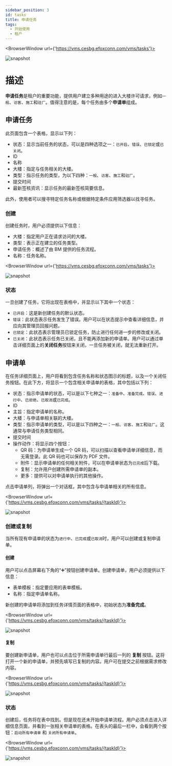 ---
sidebar_position: 3
id: tasks
title: 申请任务
tags:
  - 开始使用
  - 租户
---


<BrowserWindow url={'https://vms.cesbg.efoxconn.com/vms/tasks'}>

![snapshot](../assets/vms/vms-tasks-zh-hant.png)

</BrowserWindow>

# 描述

**申请任务**是租户的重要功能，提供用户建立多种用途的进入大楼许可请求，例如`一般`、`访客`、`施工`和`驻厂`。值得注意的是，每个任务由多个**申请单**组成。

## 申请任务

此页面包含一个表格，显示以下列：

- 状态：显示当前任务的状态，可以是四种选项之一：`已开启`、`错误`、`已锁定`或`已关闭`。
- ID
- 名称
- 大楼：指定与任务相关的大楼。
- 类型：指示任务的类型，为以下四种：`一般`、`访客`、`施工`和`驻厂`。
- 提交时间
- 最新签核资讯：显示任务的最新签核简要信息。

此外，使用者可以搜寻特定任务名称或根据特定条件应用筛选器以找寻任务。

### 创建

创建任务时，用户必须提供以下信息：

- 大楼：指定用户正在请求访问的大楼。
- 类型：表示正在建立的任务类型。
- 申请任务：概述了由 BM 提供的任务流程。
- 名称：任务名称。

<BrowserWindow url={'https://vms.cesbg.efoxconn.com/vms/tasks'}>

![snapshot](../assets/vms/vms-create-task-zh-hant.png)

</BrowserWindow>

### 状态

一旦创建了任务，它将出现在表格中，并显示以下其中一个状态：

- `已开启`：这是新创建任务的默认状态。
- `错误`：此状态表示任务发生了错误。用户可以在状态提示中查看详细信息，并应向其管理员回报问题。
- `已锁定`：此状态表示管理员已锁定任务，防止进行任何进一步的修改或关闭。
- `已关闭`：此状态表示任务已关闭，且不能再添加新的申请单。用户可以通过单击详细页面上的**关闭任务**按钮来关闭，一旦任务被关闭，就无法重新打开。

## 申请单

在任务详细页面上，用户将看到包含任务名称和状态图示的标题，以及一个关闭任务按钮。在此下方，将显示一个包含相关申请单的表格，其中包括以下列：

- 状态：指示申请单的状态，可以是以下七种之一：`准备中`、`准备完成`、`错误`、`进行中`、`已拒绝`、`已取消`或`已完成`。
- ID
- 主旨：指定申请单的名称。
- 大楼：与申请单相关联的大楼。
- 类型：指示申请单的类型，可以是以下四种之一：`一般`、`访客`、`施工`和`驻厂`。这通常与申请任务类型相同。
- 提交时间
- 操作动作：将显示四个按钮：
  - QR 码：为申请单生成一个 QR 码，可以扫描以查看申请单详细信息，而无需登录。此 QR 码也可以保存为 PDF 文件。
  - 附件：显示申请单的任何相关附件，可以在申请单状态为`已完成`后下载。
  - 复制：允许用户创建所需申请单的副本。
  - 更多：提供可以对申请单执行的其他操作。

点击申请单列，将弹出一个对话框，其中包含与申请单相关的所有信息。

<BrowserWindow url={'https://vms.cesbg.efoxconn.com/vms/tasks/{taskId}'}>

![snapshot](../assets/vms/vms-ticket-content-zh-hant.png)

</BrowserWindow>

### 创建或复制

当所有现有申请单的状态为`进行中`、`已完成`或`已取消`时，用户可以创建或复制申请单。

#### 创建

用户可以点击屏幕右下角的“➕”按钮创建申请单。创建申请单，用户必须提供以下信息：

- 表单模板：指定要应用的表单模板。
- 名称：指定申请单名称。

新创建的申请单将添加到任务详情页面的表格中，初始状态为**准备完成**。

<BrowserWindow url={'https://vms.cesbg.efoxconn.com/vms/tasks/{taskId}'}>

![snapshot](../assets/vms/vms-create-ticket-zh-hant.png)

</BrowserWindow>

#### 复制

要创建新申请单，用户也可以点击位于所需申请单行最后一列的 **复制** 按钮。这将打开一个新的申请单，并预先填写已复制的内容。用户可在提交之前根据需求修改内容。

<BrowserWindow url={'https://vms.cesbg.efoxconn.com/vms/tasks/{taskId}'}>

![snapshot](../assets/vms/vms-copy-ticket-zh-hant.png)

</BrowserWindow>

### 状态

创建后，任务将在表中找到。但是现在还未开始申请单流程。用户必须点击进入详细信息页面，并看到一张相关申请单的表格。在表头的最后一栏中，会看到两个按钮：`启动所有申请单` 和 `关闭所有申请单`。

<BrowserWindow url={'https://vms.cesbg.efoxconn.com/vms/tasks/{taskId}'}>

![snapshot](../assets/vms/vms-task-tickets-zh-hant.png)

</BrowserWindow>
